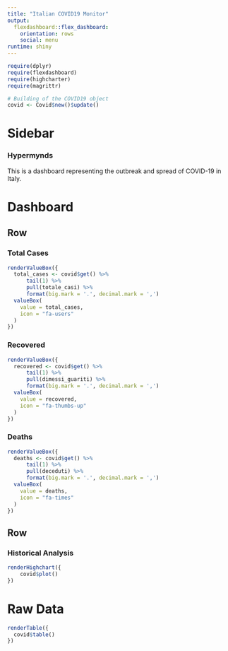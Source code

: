 ```yaml
---
title: "Italian COVID19 Monitor"
output: 
  flexdashboard::flex_dashboard:
    orientation: rows
    social: menu
runtime: shiny
---
```


```r
require(dplyr)
require(flexdashboard)
require(highcharter)
require(magrittr)

# Building of the COVID19 object
covid <- Covid$new()$update()
```

Sidebar {.sidebar}
=======================================================================

### Hypermynds

This is a dashboard representing the outbreak and spread of COVID-19 in
Italy.

Dashboard
=======================================================================

Row
-----------------------------------------------------------------------

### Total Cases {.value-box}

```r
renderValueBox({
  total_cases <- covid$get() %>%
      tail(1) %>% 
      pull(totale_casi) %>%
      format(big.mark = '.', decimal.mark = ',')
  valueBox(
    value = total_cases,
    icon = "fa-users"
  )
})
```

### Recovered {.value-box}

```r
renderValueBox({
  recovered <- covid$get() %>%
      tail(1) %>% 
      pull(dimessi_guariti) %>%
      format(big.mark = '.', decimal.mark = ',')
  valueBox(
    value = recovered,
    icon = "fa-thumbs-up"
  )
})
```

### Deaths {.value-box}

```r
renderValueBox({
  deaths <- covid$get() %>%
      tail(1) %>% 
      pull(deceduti) %>%
      format(big.mark = '.', decimal.mark = ',')
  valueBox(
    value = deaths,
    icon = "fa-times"
  )
})
```

Row
-----------------------------------------------------------------------

### Historical Analysis {data-width=600}

```r
renderHighchart({
    covid$plot()
})
```

Raw Data
=======================================================================

```r
renderTable({
  covid$table()
})
```
